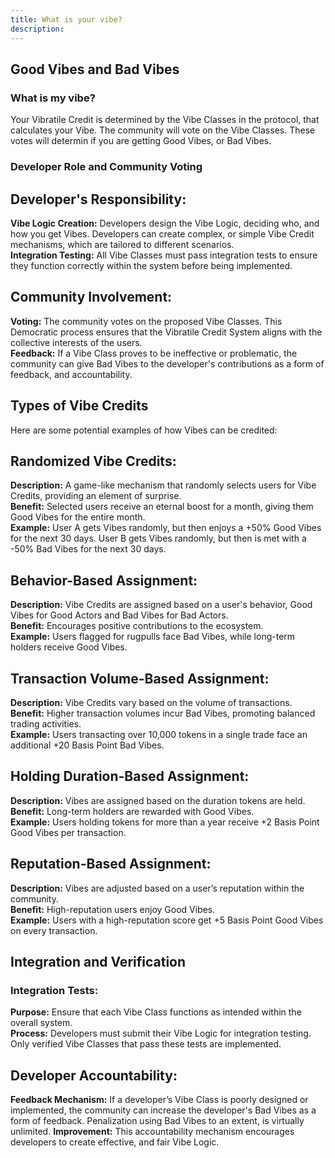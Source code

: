 ```yaml
---
title: What is your vibe?
description: 
---
```


## Good Vibes and Bad Vibes

### What is my vibe?
Your Vibratile Credit is determined by the Vibe Classes in the protocol, that calculates your Vibe. The community will vote on the Vibe Classes. These votes will determin if you are getting Good Vibes, or Bad Vibes.

### Developer Role and Community Voting
## Developer's Responsibility:

**Vibe Logic Creation:** Developers design the Vibe Logic, deciding who, and how you get Vibes. Developers can create complex, or simple Vibe Credit mechanisms, which are tailored to different scenarios.  
**Integration Testing:** All Vibe Classes must pass integration tests to ensure they function correctly within the system before being implemented.  

## Community Involvement:

**Voting:** The community votes on the proposed Vibe Classes. This Democratic process ensures that the Vibratile Credit System aligns with the collective interests of the users.     
**Feedback:** If a Vibe Class proves to be ineffective or problematic, the community can give Bad Vibes to the developer's contributions as a form of feedback, and accountability. 

## Types of Vibe Credits
Here are some potential examples of how Vibes can be credited:

## Randomized Vibe Credits:

**Description:** A game-like mechanism that randomly selects users for Vibe Credits, providing an element of surprise.     
**Benefit:** Selected users receive an eternal boost for a month, giving them Good Vibes for the entire month.     
**Example:** User A gets Vibes randomly, but then enjoys a +50% Good Vibes for the next 30 days. User B gets Vibes randomly, but then is met with a -50% Bad Vibes for the next 30 days.     

## Behavior-Based Assignment:

**Description:** Vibe Credits are assigned based on a user's behavior, Good Vibes for Good Actors and Bad Vibes for Bad Actors.    
**Benefit:** Encourages positive contributions to the ecosystem.    
**Example:** Users flagged for rugpulls face Bad Vibes, while long-term holders receive Good Vibes.    

## Transaction Volume-Based Assignment:

**Description:** Vibe Credits vary based on the volume of transactions.    
**Benefit:** Higher transaction volumes incur Bad Vibes, promoting balanced trading activities.    
**Example:** Users transacting over 10,000 tokens in a single trade face an additional +20 Basis Point Bad Vibes.    

## Holding Duration-Based Assignment:

**Description:** Vibes are assigned based on the duration tokens are held.   
**Benefit:** Long-term holders are rewarded with Good Vibes.   
**Example:** Users holding tokens for more than a year receive +2 Basis Point Good Vibes per transaction.  

## Reputation-Based Assignment:

**Description:** Vibes are adjusted based on a user’s reputation within the community.    
**Benefit:** High-reputation users enjoy Good Vibes.    
**Example:** Users with a high-reputation score get +5 Basis Point Good Vibes on every transaction.   

## Integration and Verification

### Integration Tests:

**Purpose:** Ensure that each Vibe Class functions as intended within the overall system.    
**Process:** Developers must submit their Vibe Logic for integration testing. Only verified Vibe Classes that pass these tests are implemented.   

## Developer Accountability:

**Feedback Mechanism:** If a developer’s Vibe Class is poorly designed or implemented, the community can increase the developer's Bad Vibes as a form of feedback. Penalization using Bad Vibes to an extent, is virtually unlimited.
**Improvement:** This accountability mechanism encourages developers to create effective, and fair Vibe Logic.   